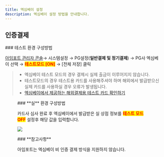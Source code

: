 ```yaml
---
title: 엑심베이 설정
description: 엑심베이 설정 방법을 안내합니다.
---
```




## 인증결제

<Tabs>
<Tab title="테스트 결제">
### 테스트 환경 구성방법

[아임포트 관리자 콘솔](https://admin.iamport.kr/)→ 시스템설정 → PG설정(**일반결제 및 정기결제**) → PG사 엑심베이 선택 → <mark style="color:red;">**테스트모드 \[ON]**</mark> → \[전체 저장] 클릭



> - 엑심베이 테스트 모드의 경우 결제시 실제 출금이 이루어지지 않습니다.
> - 테스트모드의 경우 테스트용 카드를 사용해주셔야 하며 해외에서 발급받으신 실제 카드를 사용하실 경우 오류가 발생됩니다.
> - [엑심베이에서 제공하는 해외결제용 테스트 카드 확인하기](https://support.eximbay.com/hc/ko/articles/360059014854-%EA%B2%B0%EC%A0%9C%ED%85%8C%EC%8A%A4%ED%8A%B8%EB%A5%BC-%EC%A7%84%ED%96%89%ED%95%B4%EB%B3%B4%EA%B3%A0-%EC%8B%B6%EC%9D%80%EB%8D%B0-%ED%95%B4%EC%99%B8%EC%B9%B4%EB%93%9C%EA%B0%80-%EC%97%86%EC%8A%B5%EB%8B%88%EB%8B%A4-%EC%96%B4%EB%96%BB%EA%B2%8C-%ED%95%A0-%EC%88%98-%EC%9E%88%EB%82%98%EC%9A%94-)



<Figure src="/gitbook-assets/en/image (15).png" caption="테스트 환경 설정 예시" />

</Tab>

<Tab title="실 결제">
### **실** 환경 구성방법

카드사 심사 완료 후 엑심베이에서 발급받은 실 상점 정보를 <mark style="color:red;">**테스트 모드 OFF**</mark> 설정후 해당 값을 입력합니다.

![](</gitbook-assets/en/image (53).png>)

</Tab>
</Tabs>

<Hint style="success">
### **참고사항**

아임포트는 엑심베이 비 인증 결제 방식을 지원하지 않습니다.

</Hint>
